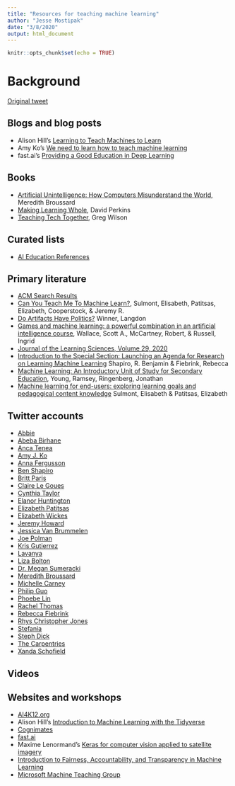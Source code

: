 ```yaml
---
title: "Resources for teaching machine learning"
author: "Jesse Mostipak"
date: "3/8/2020"
output: html_document
---
```


```r
knitr::opts_chunk$set(echo = TRUE)
```
# Background
[Original tweet](https://twitter.com/kierisi/status/1235060151737958400)

## Blogs and blog posts

- Alison Hill's [Learning to Teach Machines to Learn](https://alison.rbind.io/post/2019-12-23-learning-to-teach-machines-to-learn/)
- Amy Ko's [We need to learn how to teach machine learning](https://medium.com/bits-and-behavior/we-need-to-learn-how-to-teach-machine-learning-acc78bac3ff8)
- fast.ai's [Providing a Good Education in Deep Learning](https://www.fast.ai/2016/10/08/teaching-philosophy/)

## Books

- [Artificial Unintelligence: How Computers Misunderstand the World](https://mitpress.mit.edu/books/artificial-unintelligence), Meredith Broussard
- [Making Learning Whole](https://pz.harvard.edu/resources/making-learning-whole-how-seven-principles-of-teaching-can-transform-education), David Perkins
- [Teaching Tech Together](https://teachtogether.tech/), Greg Wilson

## Curated lists

- [AI Education References](https://docs.google.com/document/d/107ccrAr7y8ebJEuZHWRBuqvr_dinMjiptAnb9Rr0LKk/edit#heading=h.rbsgpoms6qqi)

## Primary literature

- [ACM Search Results](https://dl.acm.org/action/doSearch?fillQuickSearch=false&expand=dl&AllField=AllField%3A%28pedagogy+AND+%22machine+learning%22%29)
- [Can You Teach Me To Machine Learn?](https://dl.acm.org/doi/abs/10.1145/3287324.3287392), Sulmont, Elisabeth, Patitsas, Elizabeth, Cooperstock, & Jeremy R.
- [Do Artifacts Have Politics?](https://www.cc.gatech.edu/~beki/cs4001/Winner.pdf) Winner, Langdon
- [Games and machine learning: a powerful combination in an artificial intelligence course](https://www.tandfonline.com/doi/abs/10.1080/08993400903525099?journalCode=ncse20), Wallace, Scott A., McCartney, Robert, & Russell, Ingrid
- [Journal of the Learning Sciences, Volume 29, 2020](https://www.tandfonline.com/toc/hlns20/29/1?nav=tocList&)
- [Introduction to the Special Section: Launching an Agenda for Research on Learning Machine Learning](https://dl.acm.org/doi/10.1145/3354136) Shapiro, R. Benjamin & Fiebrink, Rebecca
- [Machine Learning: An Introductory Unit of Study for Secondary Education](https://dl.acm.org/doi/abs/10.1145/3287324.3293806), Young, Ramsey, Ringenberg, Jonathan
- [Machine learning for end-users: exploring learning goals and pedagogical content knowledge](https://escholarship.mcgill.ca/concern/theses/2r36v2836) Sulmont, Elisabeth & Patitsas, Elizabeth

## Twitter accounts

- [Abbie](https://twitter.com/abbierosemeow)
- [Abeba Birhane](https://twitter.com/Abebab)
- [Anca Tenea](https://twitter.com/AncaTenea)
- [Amy J. Ko](https://twitter.com/amyjko)
- [Anna Fergusson](https://twitter.com/annafergussonnz)
- [Ben Shapiro](https://twitter.com/bennytheshap)
- [Britt Paris](https://twitter.com/drbrittparis)
- [Claire Le Goues](https://twitter.com/clegoues)
- [Cynthia Taylor](https://twitter.com/pinkhairedcyn)
- [Elanor Huntington](https://twitter.com/profElanor)
- [Elizabeth Patitsas](https://twitter.com/patitsel)
- [Elizabeth Wickes](https://twitter.com/elliewix)
- [Jeremy Howard](https://twitter.com/jeremyphoward)
- [Jessica Van Brummelen](https://twitter.com/JessVanBrum)
- [Joe Polman](https://twitter.com/joepolman)
- [Kris Gutierrez](https://twitter.com/KrisGutierrez)
- [Lavanya](https://twitter.com/lavanyaai)
- [Liza Bolton](https://twitter.com/Liza_Bolton)
- [Dr. Megan Sumeracki](https://twitter.com/DrSumeracki)
- [Meredith Broussard](https://twitter.com/merbroussard)
- [Michelle Carney](https://twitter.com/michellercarney)
- [Philip Guo](https://twitter.com/pgbovine)
- [Phoebe Lin](https://twitter.com/aigelicwings)
- [Rachel Thomas](https://twitter.com/math_rachel)
- [Rebecca Fiebrink](https://twitter.com/RebeccaFiebrink)
- [Rhys Christopher Jones](https://twitter.com/rhysauck)
- [Stefania](https://twitter.com/Stefania_druga)
- [Steph Dick](https://twitter.com/mysdick)
- [The Carpentries](https://twitter.com/thecarpentries)
- [Xanda Schofield](https://twitter.com/XandaSchofield)

## Videos

## Websites and workshops

- [AI4K12.org](https://github.com/touretzkyds/ai4k12/wiki)
- Alison Hill's [Introduction to Machine Learning with the Tidyverse](https://t.co/GhIaoQYXOX?amp=1)
- [Cognimates](http://cognimates.me/home/)
- [fast.ai](https://www.fast.ai/)
- Maxime Lenormand's [Keras for computer vision applied to satellite imagery](https://github.com/MaxLenormand/Keras-for-computer-vision)
- [Introduction to Fairness, Accountability, and Transparency in Machine Learning](https://rl.talis.com/3/oxford/lists/B883ED88-8D6F-583E-3B0A-78551D177BD1.html)
- [Microsoft Machine Teaching Group](https://www.microsoft.com/en-us/research/group/machine-teaching-group/)
